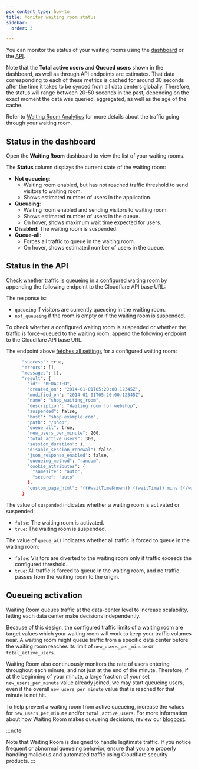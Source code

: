 ```yaml
---
pcx_content_type: how-to
title: Monitor waiting room status
sidebar:
  order: 3

---
```



You can monitor the status of your waiting rooms using the [dashboard](#status-in-the-dashboard) or the [API](#status-in-the-api).

Note that the **Total active users** and **Queued users** shown in the dashboard, as well as through API endpoints are estimates. That data corresponding to each of these metrics is cached for around 30 seconds after the time it takes to be synced from all data centers globally. Therefore, the status will range between 20-50 seconds in the past, depending on the exact moment the data was queried, aggregated, as well as the age of the cache.

Refer to [Waiting Room Analytics](/waiting-room/waiting-room-analytics/) for more details about the traffic going through your waiting room.

## Status in the dashboard

Open the **Waiting Room** dashboard to view the list of your waiting rooms.

The **Status** column displays the current state of the waiting room:

* **Not queueing**:
  * Waiting room enabled, but has not reached traffic threshold to send visitors to waiting room.
  * Shows estimated number of users in the application.
* **Queueing**:
  * Waiting room enabled and sending visitors to waiting room.
  * Shows estimated number of users in the queue.
  * On hover, shows maximum wait time expected for users.
* **Disabled**: The waiting room is suspended.
* **Queue-all**:
  * Forces all traffic to queue in the waiting room.
  * On hover, shows estimated number of users in the queue.

## Status in the API

[Check whether traffic is queueing in a configured waiting room](/api/resources/waiting_rooms/subresources/statuses/methods/get/) by appending the following endpoint to the Cloudflare API base URL:

<APIRequest
  path="/zones/{zone_id}/waiting_rooms/{waiting_room_id}/status"
  method="GET"
/>

The response is:

* `queueing` if visitors are currently queueing in the waiting room.
* `not_queueing` if the room is empty or if the waiting room is suspended.

To check whether a configured waiting room is suspended or whether the traffic is force-queued to the waiting room, append the following endpoint to the Cloudflare API base URL.

<APIRequest
  path="/zones/{zone_id}/waiting_rooms/{waiting_room_id}"
  method="GET"
/>

The endpoint above [fetches all settings](/api/resources/waiting_rooms/methods/get/) for a configured waiting room:

```bash
      "success": true,
      "errors": [],
      "messages": [],
      "result": {
        "id": "REDACTED",
        "created_on": "2014-01-01T05:20:00.12345Z",
        "modified_on": "2014-01-01T05:20:00.12345Z",
        "name": "shop_waiting_room",
        "description": "Waiting room for webshop",
        "suspended": false,
        "host": "shop.example.com",
        "path": "/shop",
        "queue_all": true,
        "new_users_per_minute": 200,
        "total_active_users": 300,
        "session_duration": 1,
        "disable_session_renewal": false,
        "json_response_enabled": false,
        "queueing_method": "random",
        "cookie_attributes": {
          "samesite": "auto",
          "secure": "auto"
        },
        "custom_page_html": "{{#waitTimeKnown}} {{waitTime}} mins {{/waitTimeKnown}} {{^waitTimeKnown}} Queue all enabled {{/waitTimeKnown}}"
      }
```

The value of `suspended` indicates whether a waiting room is activated or suspended:

* `false`: The waiting room is activated.
* `true`: The waiting room is suspended.

The value of `queue_all` indicates whether all traffic is forced to queue in the waiting room:

* `false`: Visitors are diverted to the waiting room only if traffic exceeds the configured threshold.
* `true`: All traffic is forced to queue in the waiting room, and no traffic passes from the waiting room to the origin.

## Queueing activation

Waiting Room queues traffic at the data-center level to increase scalability, letting each data center make decisions independently.

Because of this design, the configured traffic limits of a waiting room are target values which your waiting room will work to keep your traffic volumes near. A waiting room might queue traffic from a specific data center before the waiting room reaches its limit of `new_users_per_minute` or `total_active_users`.

Waiting Room also continuously monitors the rate of users entering throughout each minute, and not just at the end of the minute. Therefore, if at the beginning of your minute, a large fraction of your set `new_users_per_minute` value already joined, we may start queueing users, even if the overall `new_users_per_minute` value that is reached for that minute is not hit.

To help prevent a waiting room from active queueing, increase the values for `new_users_per_minute` and/or `total_active_users`. For more information about how Waiting Room makes queueing decisions, review our [blogpost](https://blog.cloudflare.com/how-waiting-room-queues).

:::note

Note that Waiting Room is designed to handle legitimate traffic. If you notice frequent or abnormal queueing behavior, ensure that you are properly handling malicious and automated traffic using Cloudflare security products. 
:::

